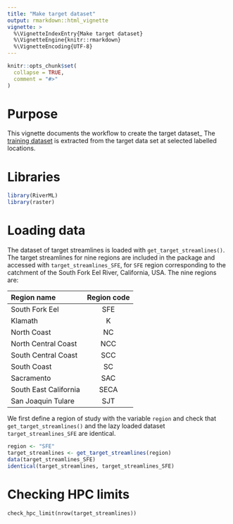 ```yaml
---
title: "Make target dataset"
output: rmarkdown::html_vignette
vignette: >
  %\VignetteIndexEntry{Make target dataset}
  %\VignetteEngine{knitr::rmarkdown}
  %\VignetteEncoding{UTF-8}
---
```


```r
knitr::opts_chunk$set(
  collapse = TRUE,
  comment = "#>"
)
```

# Purpose

This vignette documents the workflow to create the target dataset_
The [training dataset](make_training_dataset.html) is extracted from the target data set at selected labelled locations.


# Libraries

```r
library(RiverML)
library(raster)
```

# Loading data

The dataset of target streamlines is loaded with `get_target_streamlines()`.
The target streamlines for nine regions are included in the package and accessed with `target_streamlines_SFE`, for `SFE` region corresponding to the catchment of the South Fork Eel River, California, USA.
The nine regions are: 

| Region name           | Region code |
|:----------------------|:-----------:|
| South Fork Eel        |     SFE     |
| Klamath               |      K      |
| North Coast           |     NC      |
| North Central Coast   |     NCC     |
| South Central Coast   |     SCC     |
| South Coast           |     SC      |
| Sacramento            |     SAC     |
| South East California |    SECA     |
| San Joaquin Tulare    |     SJT     |

We first define a region of study with the variable `region` and check that `get_target_streamlines()` and the lazy loaded dataset `target_streamlines_SFE` are identical.

```r
region <- "SFE"
target_streamlines <- get_target_streamlines(region)
data(target_streamlines_SFE)
identical(target_streamlines, target_streamlines_SFE)
```

# Checking HPC limits

```
check_hpc_limit(nrow(target_streamlines))
```